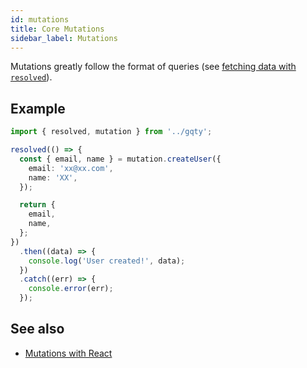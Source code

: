 ```yaml
---
id: mutations
title: Core Mutations
sidebar_label: Mutations
---
```


Mutations greatly follow the format of queries (see [fetching data with `resolved`](/client/fetching-data#resolved)).

## Example

```ts
import { resolved, mutation } from '../gqty';

resolved(() => {
  const { email, name } = mutation.createUser({
    email: 'xx@xx.com',
    name: 'XX',
  });

  return {
    email,
    name,
  };
})
  .then((data) => {
    console.log('User created!', data);
  })
  .catch((err) => {
    console.error(err);
  });
```

## See also

- [Mutations with React](/react/mutations)
